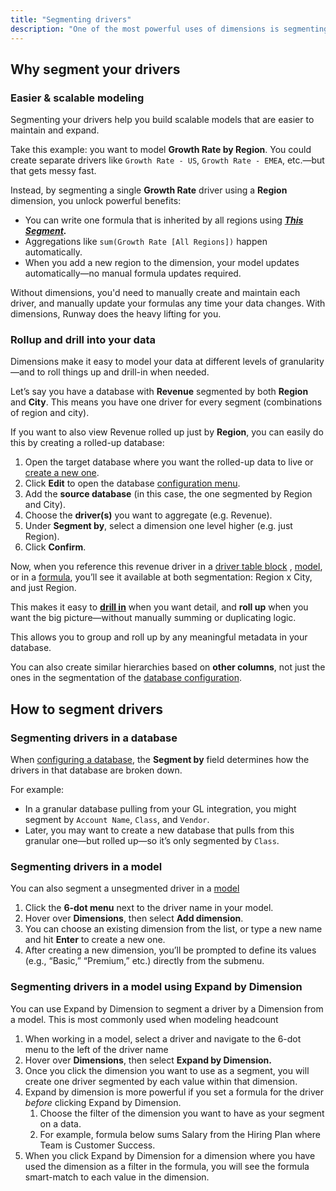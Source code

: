 ```yaml
---
title: "Segmenting drivers"
description: "One of the most powerful uses of dimensions is segmenting your drivers. For example, you might have an Amount driver segmented by both Account and Class, and another version rolled up by just Account."
---
```


## Why segment your drivers

### Easier & scalable modeling

Segmenting your drivers help you build scalable models that are easier to maintain and expand.

Take this example: you want to model **Growth Rate by Region**. You could create separate drivers like `Growth Rate - US`, `Growth Rate - EMEA`, etc.—but that gets messy fast.

Instead, by segmenting a single **Growth Rate** driver using a **Region** dimension, you unlock powerful benefits:

- You can write one formula that is inherited by all regions using [**_This Segment_**](https://docs.runway.com/concepts/databases/formulas-in-databases#dynamic-formulas-using-this-segment)**_._**
- Aggregations like `sum(Growth Rate [All Regions])` happen automatically.
- When you add a new region to the dimension, your model updates automatically—no manual formula updates required.

Without dimensions, you'd need to manually create and maintain each driver, and manually update your formulas any time your data changes. With dimensions, Runway does the heavy lifting for you.

### Rollup and drill into your data

Dimensions make it easy to model your data at different levels of granularity—and to roll things up and drill-in when needed.

Let’s say you have a database with **Revenue** segmented by both **Region** and **City**. This means you have one driver for every segment (combinations of region and city).

If you want to also view Revenue rolled up just by **Region**, you can easily do this by creating a rolled-up database:

1. Open the target database where you want the rolled-up data to live or [create a new one](https://docs.runway.com/concepts/databases/databases-basics#creating-a-database).
2. Click **Edit** to open the database [configuration menu](https://docs.runway.com/concepts/databases/databases-basics#configuring-a-database).
3. Add the **source database** (in this case, the one segmented by Region and City).
4. Choose the **driver(s)** you want to aggregate (e.g. Revenue).
5. Under **Segment by**, select a dimension one level higher (e.g. just Region).
6. Click **Confirm**.

Now, when you reference this revenue driver in a [driver table block](https://docs.runway.com/concepts/pages/drivers-table-block) , [model](https://docs.runway.com/concepts/models/models-basics), or in a [formula](https://docs.runway.com/concepts/formulas/formulas-basics), you’ll see it available at both segmentation: Region x City, and just Region.

This makes it easy to [**drill in**](https://docs.runway.com/concepts/drivers/drill-ins) when you want detail, and **roll up** when you want the big picture—without manually summing or duplicating logic.

This allows you to group and roll up by any meaningful metadata in your database.

You can also create similar hierarchies based on **other columns**, not just the ones in the segmentation of the [database configuration](https://docs.runway.com/concepts/databases/databases-basics#configuring-a-database).

## How to segment drivers

### Segmenting drivers in a database

When [configuring a database](https://docs.runway.com/concepts/databases/databases-basics#configuring-a-database), the **Segment by** field determines how the drivers in that database are broken down.

For example:

- In a granular database pulling from your GL integration, you might segment by `Account Name`, `Class`, and `Vendor`.
- Later, you may want to create a new database that pulls from this granular one—but rolled up—so it’s only segmented by `Class`.

### Segmenting drivers in a model

You can also segment a unsegmented driver in a [model](https://docs.runway.com/concepts/models/models-basics)

1. Click the **6-dot menu** next to the driver name in your model.
2. Hover over **Dimensions**, then select **Add dimension**.
3. You can choose an existing dimension from the list, or type a new name and hit **Enter** to create a new one.
4. After creating a new dimension, you’ll be prompted to define its values (e.g., “Basic,” “Premium,” etc.) directly from the submenu.

### Segmenting drivers in a model using Expand by Dimension

You can use Expand by Dimension to segment a driver by a Dimension from a model. This is most commonly used when modeling headcount

1. When working in a model, select a driver and navigate to the 6-dot menu to the left of the driver name
2. Hover over **Dimensions**, then select **Expand by Dimension.**
3. Once you click the dimension you want to use as a segment, you will create one driver segmented by each value within that dimension.
4. Expand by dimension is more powerful if you set a formula for the driver _before_ clicking Expand by Dimension.
   1. Choose the filter of the dimension you want to have as your segment on a data.
   2. For example, formula below sums Salary from the Hiring Plan where Team is Customer Success.
5. When you click Expand by Dimension for a dimension where you have used the dimension as a filter in the formula, you will see the formula smart-match to each value in the dimension.